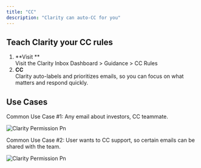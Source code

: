 ```yaml
---
title: "CC"
description: "Clarity can auto-CC for you"
---
```


## Teach Clarity your CC rules

1. **Visit **\
   Visit the Clarity Inbox Dashboard > Guidance > CC Rules
2. **CC**\
   Clarity auto-labels and prioritizes emails, so you can focus on what matters and respond quickly.

## Use Cases

Common Use Case #1:
Any email about investors, CC teammate.

![Clarity Permission Pn](/images/CCBCC.png)


Common Use Case #2:
User wants to CC support, so certain emails can be shared with the team.

![Clarity Permission Pn](/images/CC-rule.png)
